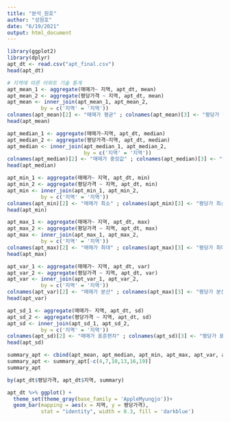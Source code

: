 ```yaml
---
title: "분석_원호"
author: "성원호"
date: "6/19/2021"
output: html_document
---
```


```r
library(ggplot2)
library(dplyr)
apt_dt <- read.csv("apt_final.csv")
head(apt_dt)
```

```r
# 지역에 따른 아파트 기술 통계
apt_mean_1 <- aggregate(매매가~ 지역, apt_dt, mean)
apt_mean_2 <- aggregate(평당가격 ~ 지역, apt_dt, mean)
apt_mean <- inner_join(apt_mean_1, apt_mean_2,
           by = c('지역' = '지역'))
colnames(apt_mean)[2] <- "매매가 평균" ; colnames(apt_mean)[3] <- "평당가 평균"
head(apt_mean)

apt_median_1 <- aggregate(매매가~지역, apt_dt, median)
apt_median_2 <- aggregate(평당가격~지역, apt_dt, median)
apt_median <- inner_join(apt_median_1, apt_median_2,
                         by = c('지역' = '지역'))
colnames(apt_median)[2] <- "매매가 중앙값" ; colnames(apt_median)[3] <- "평당가 중앙값"
head(apt_median)

apt_min_1 <- aggregate(매매가~ 지역, apt_dt, min)
apt_min_2 <- aggregate(평당가격 ~ 지역, apt_dt, min)
apt_min <- inner_join(apt_min_1, apt_min_2,
           by = c('지역' = '지역'))
colnames(apt_min)[2] <- "매매가 최소" ; colnames(apt_min)[3] <- "평당가 최소"
head(apt_min)

apt_max_1 <- aggregate(매매가~ 지역, apt_dt, max)
apt_max_2 <- aggregate(평당가격 ~ 지역, apt_dt, max)
apt_max <- inner_join(apt_max_1, apt_max_2,
           by = c('지역' = '지역'))
colnames(apt_max)[2] <- "매매가 최대" ; colnames(apt_max)[3] <- "평당가 최대"
head(apt_max)

apt_var_1 <- aggregate(매매가~ 지역, apt_dt, var)
apt_var_2 <- aggregate(평당가격 ~ 지역, apt_dt, var)
apt_var <- inner_join(apt_var_1, apt_var_2,
           by = c('지역' = '지역'))
colnames(apt_var)[2] <- "매매가 분산" ; colnames(apt_max)[3] <- "평당가 분산"
head(apt_var)

apt_sd_1 <- aggregate(매매가~ 지역, apt_dt, sd)
apt_sd_2 <- aggregate(평당가격 ~ 지역, apt_dt, sd)
apt_sd <- inner_join(apt_sd_1, apt_sd_2,
           by = c('지역' = '지역'))
colnames(apt_sd)[2] <- "매매가 표준편차" ; colnames(apt_sd)[3] <- "평당가 표준편차"
head(apt_sd)

summary_apt <- cbind(apt_mean, apt_median, apt_min, apt_max, apt_var, apt_sd)
summary_apt <- summary_apt[-c(4,7,10,13,16,19)]
summary_apt

by(apt_dt$평당가격, apt_dt$지역, summary)

apt_dt %>% ggplot() +
  theme_set(theme_gray(base_family = 'AppleMyungjo'))+
  geom_bar(mapping = aes(x = 지역, y = 평당가격),
           stat = "identity", width = 0.3, fill = 'darkblue')
  

```